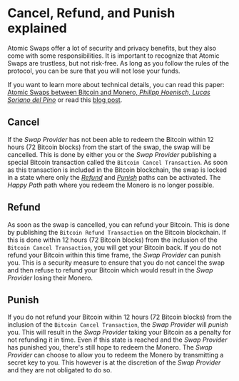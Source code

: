 # Cancel, Refund, and Punish explained

Atomic Swaps offer a lot of security and privacy benefits, but they also come with some responsibilities. It is important to recognize that Atomic Swaps are trustless, but not risk-free. As long as you follow the rules of the protocol, you can be sure that you will not lose your funds.

If you want to learn more about technical details, you can read this paper: [Atomic Swaps between Bitcoin and Monero, _Philipp Hoenisch, Lucas Soriano del Pino_](https://arxiv.org/abs/2101.12332) or read this [blog post](https://comit.network/blog/2020/10/06/monero-bitcoin/).

## Cancel

If the _Swap Provider_ has not been able to redeem the Bitcoin within 12 hours (72 Bitcoin blocks) from the start of the swap, the swap will be cancelled.
This is done by either you or the _Swap Provider_ publishing a special Bitcoin transaction called the `Bitcoin Cancel Transaction`.
As soon as this transaction is included in the Bitcoin blockchain, the swap is locked in a state where only the [_Refund_](#refund) and [_Punish_](#punish) paths can be activated. The _Happy Path_ path where you redeem the Monero is no longer possible.

## Refund

As soon as the swap is cancelled, you can refund your Bitcoin. This is done by publishing the `Bitcoin Refund Transaction` on the Bitcoin blockchain.
If this is done within 12 hours (72 Bitcoin blocks) from the inclusion of the `Bitcoin Cancel Transaction`, you will get your Bitcoin back.
If you do not refund your Bitcoin within this time frame, the _Swap Provider_ can punish you. This is a security measure to ensure that you do not cancel the swap and then refuse to refund your Bitcoin which would result in the _Swap Provider_ losing their Monero.

## Punish

If you do not refund your Bitcoin within 12 hours (72 Bitcoin blocks) from the inclusion of the `Bitcoin Cancel Transaction`, the _Swap Provider_ will _punish_ you. This will result in the _Swap Provider_ taking your Bitcoin as a penalty for not refunding it in time.
Even if this state is reached and the _Swap Provider_ has punished you, there's still hope to redeem the Monero. The _Swap Provider_ can choose to allow you to redeem the Monero by transmitting a secret key to you. This however is at the discretion of the _Swap Provider_ and they are not obligated to do so.
